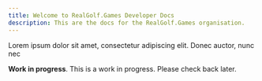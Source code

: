```yaml
---
title: Welcome to RealGolf.Games Developer Docs
description: This are the docs for the RealGolf.Games organisation.
---
```


Lorem ipsum dolor sit amet, consectetur adipiscing elit. Donec auctor, nunc nec

**Work in progress**. This is a work in progress. Please check back later.
